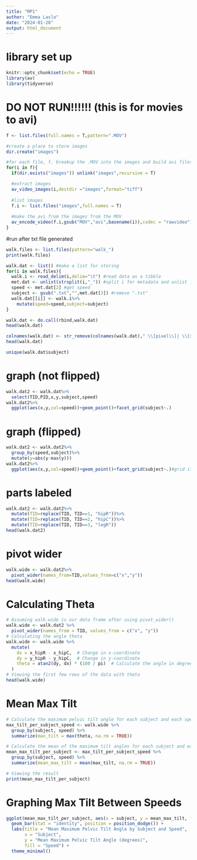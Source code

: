 ```yaml
---
title: "MP1"
author: "Emma Laslo"
date: "2024-01-28"
output: html_document
---
```


# library set up
```r
knitr::opts_chunk$set(echo = TRUE)
library(av)
library(tidyverse)

```

# DO NOT RUN!!!!!! (this is for movies to avi)
```r
f <- list.files(full.names = T,pattern=".MOV")

#create a place to store images
dir.create("images")

#for each file, f, breakup the .MOV into the images and build avi files
for(i in f){
  if(dir.exists("images")) unlink("images",recursive = T)

  #extract images
  av_video_images(i,destdir ="images",format="tiff")
  
  #list images
  f.i <- list.files("images",full.names = T)
  
  #make the avi from the images from the MOV
  av_encode_video(f.i,gsub("MOV","avi",basename(i)),codec = "rawvideo")
}
```


#run after txt file generated
```r
walk.files <- list.files(pattern="walk_")
print(walk.files)

walk.dat <- list() #make a list for storing
for(i in walk.files){
  walk.i <- read_delim(i,delim="\t") #read data as a tibble
  met.dat <- unlist(strsplit(i,"_")) #split i for metadata and unlist it
  speed <- met.dat[2] #get speed
  subject <- gsub(".txt","",met.dat[3]) #remove ".txt" 
  walk.dat[[i]] <- walk.i%>%
    mutate(speed=speed,subject=subject)
}

walk.dat <- do.call(rbind,walk.dat)
head(walk.dat)

colnames(walk.dat) <- str_remove(colnames(walk.dat)," \\[pixel\\]| \\[sec\\]")
head(walk.dat)

unique(walk.dat$subject)
```
# graph (not flipped)
```r
walk.dat2 <- walk.dat%>%
  select(TID,PID,x,y,subject,speed)
walk.dat2%>%
  ggplot(aes(x,y,col=speed))+geom_point()+facet_grid(subject~.)

```

# graph (flipped)
```r
walk.dat2 <- walk.dat2%>%
  group_by(speed,subject)%>%
  mutate(y=abs(y-max(y)))
walk.dat2%>%
  ggplot(aes(x,y,col=speed))+geom_point()+facet_grid(subject~.)#grid it with columns = to speed

```

# parts labeled
```r
walk.dat2 <- walk.dat2%>%
  mutate(TID=replace(TID, TID==1, "hipR"))%>%
  mutate(TID=replace(TID, TID==2, "hipC"))%>%
  mutate(TID=replace(TID, TID==3, "legR"))
head(walk.dat2)
```

# pivot wider
```r
walk.wide <- walk.dat2%>%
  pivot_wider(names_from=TID,values_from=c("x","y"))
head(walk.wide)
```

# Calculating Theta
```r
# Assuming walk.wide is our data frame after using pivot_wider()
walk.wide <- walk.dat2 %>%
  pivot_wider(names_from = TID, values_from = c("x", "y"))
# Calculating the angle theta
walk.wide <- walk.wide %>%
  mutate(
    dx = x_hipR - x_hipC,  # Change in x-coordinate
    dy = y_hipR - y_hipC,  # Change in y-coordinate
    theta = atan2(dy, dx) * (180 / pi)  # Calculate the angle in degrees
  )
# Viewing the first few rows of the data with theta
head(walk.wide)
```

# Mean Max Tilt
```r
# Calculate the maximum pelvic tilt angle for each subject and each speed
max_tilt_per_subject_speed <- walk.wide %>%
  group_by(subject, speed) %>%
  summarize(max_tilt = max(theta, na.rm = TRUE))

# Calculate the mean of the maximum tilt angles for each subject and each speed
mean_max_tilt_per_subject <- max_tilt_per_subject_speed %>%
  group_by(subject, speed) %>%
  summarize(mean_max_tilt = mean(max_tilt, na.rm = TRUE))

# Viewing the result
print(mean_max_tilt_per_subject)

```

# Graphing Max Tilt Between Speeds
```r

ggplot(mean_max_tilt_per_subject, aes(x = subject, y = mean_max_tilt, fill = speed)) +
  geom_bar(stat = "identity", position = position_dodge()) +
  labs(title = "Mean Maximum Pelvic Tilt Angle by Subject and Speed",
       x = "Subject",
       y = "Mean Maximum Pelvic Tilt Angle (degrees)",
       fill = "Speed") +
  theme_minimal()

```
